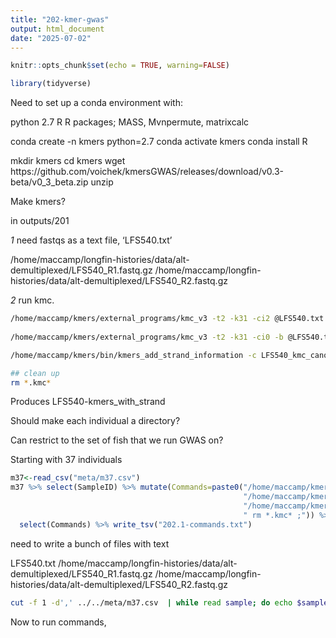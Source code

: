 ```yaml
---
title: "202-kmer-gwas"
output: html_document
date: "2025-07-02"
---
```


```r
knitr::opts_chunk$set(echo = TRUE, warning=FALSE)
```

```r
library(tidyverse)
```

Need to set up a conda environment with:

python 2.7
R
R packages; MASS, Mvnpermute, matrixcalc

conda create -n kmers python=2.7
conda activate kmers
conda install R

mkdir kmers
cd kmers
wget https://github.com/voichek/kmersGWAS/releases/download/v0.3-beta/v0_3_beta.zip
unzip

Make kmers?

in outputs/201

_1_ need fastqs as a text file, 'LFS540.txt'

/home/maccamp/longfin-histories/data/alt-demultiplexed/LFS540_R1.fastq.gz
/home/maccamp/longfin-histories/data/alt-demultiplexed/LFS540_R2.fastq.gz

_2_ run kmc.  

```sh
/home/maccamp/kmers/external_programs/kmc_v3 -t2 -k31 -ci2 @LFS540.txt LFS540_kmc_canon ./ 1> kmc_canon.1 2> kmc_canon.2
 
/home/maccamp/kmers/external_programs/kmc_v3 -t2 -k31 -ci0 -b @LFS540.txt LFS540_kmc_all ./ 1> kmc_all.1 2> kmc_all.2

/home/maccamp/kmers/bin/kmers_add_strand_information -c LFS540_kmc_canon -n LFS540_kmc_all -k 31 -o LFS540-kmers_with_strand

## clean up
rm *.kmc*
```

Produces LFS540-kmers_with_strand

Should make each individual a directory?

Can restrict to the set of fish that we run GWAS on?


Starting with 37 individuals

```r
m37<-read_csv("meta/m37.csv")
m37 %>% select(SampleID) %>% mutate(Commands=paste0("/home/maccamp/kmers/external_programs/kmc_v3 -t2 -k31 -ci2 @", SampleID,".txt ",SampleID,"_kmc.canon ./ 1> kmc.canon.1 2>kmc_canon.2; ", 
                                                    "/home/maccamp/kmers/external_programs/kmc_v3 -t2 -k31 -ci0 -b @", SampleID,".txt ",SampleID,"_kmc_all ./ 1> kmc_all.1 2>kmc_all.2; ",
                                                    "/home/maccamp/kmers/bin/kmers_add_strand_information -c ",SampleID,"_kmc_canon -n ",SampleID,"_kmc_all -k 31 -o ", SampleID,"-kmers_with_strand;",
                                                    " rm *.kmc* ;")) %>%
  select(Commands) %>% write_tsv("202.1-commands.txt")
```

need to write a bunch of files with text

LFS540.txt
/home/maccamp/longfin-histories/data/alt-demultiplexed/LFS540_R1.fastq.gz
/home/maccamp/longfin-histories/data/alt-demultiplexed/LFS540_R2.fastq.gz

```sh
cut -f 1 -d',' ../../meta/m37.csv  | while read sample; do echo $sample; echo /home/maccamp/longfin-histories/data/alt-demultiplexed/${sample}_R1.fastq.gz >> $sample.txt; echo /home/maccamp/longfin-histories/data/alt-demultiplexed/${sample}_R2.fastq.gz >> $sample.txt; done;
```

Now to run commands, 
